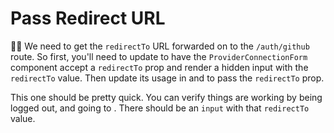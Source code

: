# Pass Redirect URL

👨‍💼 We need to get the `redirectTo` URL forwarded on to the `/auth/github` route.
So first, you'll need to update <InlineFile file="app/utils/connections.tsx" />
to have the `ProviderConnectionForm` component accept a `redirectTo` prop and
render a hidden input with the `redirectTo` value. Then update its usage
in <InlineFile file="app/routes/_auth+/login.tsx" />
and <InlineFile file="app/routes/_auth+/signup.tsx" /> to pass the `redirectTo`
prop.

This one should be pretty quick. You can verify things are working by being
logged out, and going to <LinkToApp to="/settings/profile" />. There should be
an `input` with that `redirectTo` value.
